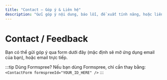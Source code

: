 ```yaml
---
title: "Contact — Góp ý & Liên hệ"
description: "Gửi góp ý nội dung, báo lỗi, đề xuất tính năng, hoặc liên hệ hợp tác."
---
```



# Contact / Feedback

Bạn có thể gửi góp ý qua form dưới đây (mặc định sẽ mở ứng dụng email của bạn), hoặc email trực tiếp.

<ContactForm toEmail="lehoangduy1911@gmail.com" />

:::tip Dùng Formspree?
Nếu bạn dùng Formspree, chỉ cần thay bằng:
`<ContactForm formspreeId="YOUR_ID_HERE" />`
:::
